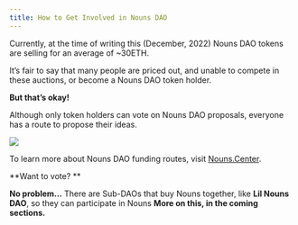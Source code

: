 ```yaml
---
title: How to Get Involved in Nouns DAO
---
```


Currently, at the time of writing this (December, 2022) Nouns DAO tokens are selling for an average of ~30ETH.

It’s fair to say that many people are priced out, and unable to compete in these auctions, or become a Nouns DAO token holder.

**But that’s okay!**&#x20;

Although only token holders can vote on Nouns DAO proposals, everyone has a route to propose their ideas.

![](/assets/build-with-nouns.png)

To learn more about Nouns DAO funding routes, visit [Nouns.Center](https://nouns.center/).

**Want to vote? **

**No problem...** There are Sub-DAOs that buy Nouns together, like **Lil Nouns DAO**, so they can participate in Nouns <Nutshell children="governance." glossaryEntry="content/glossary/DAO-Governance.mdx" /> **More on this, in the coming sections.**
